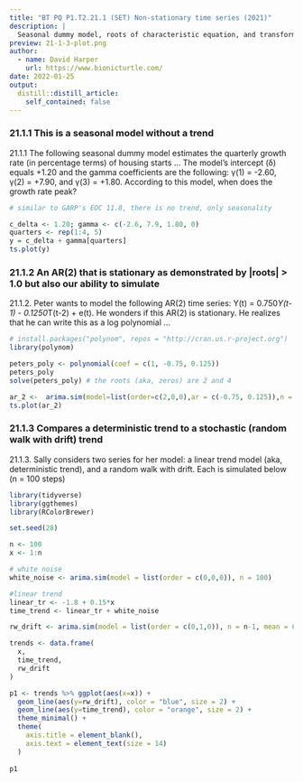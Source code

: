 ```yaml
---
title: "BT PQ P1.T2.21.1 (SET) Non-stationary time series (2021)"
description: |
  Seasonal dummy model, roots of characteristic equation, and transformation (difference versus detrend) of non-stationary process
preview: 21-1-3-plot.png
author:
  - name: David Harper
    url: https://www.bionicturtle.com/
date: 2022-01-25
output:
  distill::distill_article:
    self_contained: false
---
```


### 21.1.1 This is a seasonal model without a trend

21.1.1 The following seasonal dummy model estimates the quarterly growth rate (in percentage terms) of housing starts ... The model's intercept (δ) equals +1.20 and the gamma coefficients are the following: γ(1) = -2.60, γ(2) = +7.90, and γ(3) = +1.80. According to this model, when does the growth rate peak? 

```r

# similar to GARP's EOC 11.8, there is no trend, only seasonality

c_delta <- 1.20; gamma <- c(-2.6, 7.9, 1.80, 0) 
quarters <- rep(1:4, 5)  
y = c_delta + gamma[quarters]
ts.plot(y)

```


### 21.1.2 An AR(2) that is stationary as demonstrated by |roots| > 1.0 but also our ability to simulate

21.1.2. Peter wants to model the following AR(2) time series: Y(t) = 0.750*Y(t-1) - 0.1250*T(t-2) + e(t). He wonders if this AR(2) is stationary. He realizes that he can write this as a log polynomial ... 

```r

# install.packages("polynom", repos = "http://cran.us.r-project.org")
library(polynom)

peters_poly <- polynomial(coef = c(1, -0.75, 0.125)) 
peters_poly
solve(peters_poly) # the roots (aka, zeros) are 2 and 4

ar_2 <-  arima.sim(model=list(order=c(2,0,0),ar = c(-0.75, 0.125)),n = 100)
ts.plot(ar_2)

```

### 21.1.3 Compares a deterministic trend to a stochastic (random walk with drift) trend

21.1.3. Sally considers two series for her model: a linear trend model (aka, deterministic trend), and a random walk with drift. Each is simulated below (n = 100 steps)

```r

library(tidyverse)
library(ggthemes)
library(RColorBrewer)

set.seed(28)

n <- 100
x <- 1:n

# white noise
white_noise <- arima.sim(model = list(order = c(0,0,0)), n = 100)

#linear trend
linear_tr <- -1.8 + 0.15*x
time_trend <- linear_tr + white_noise

rw_drift <- arima.sim(model = list(order = c(0,1,0)), n = n-1, mean = 0.4)

trends <- data.frame(
  x,
  time_trend,
  rw_drift
)

p1 <- trends %>% ggplot(aes(x=x)) +
  geom_line(aes(y=rw_drift), color = "blue", size = 2) +
  geom_line(aes(y=time_trend), color = "orange", size = 2) +
  theme_minimal() +
  theme(
    axis.title = element_blank(),
    axis.text = element_text(size = 14)
  )
    
p1

```

